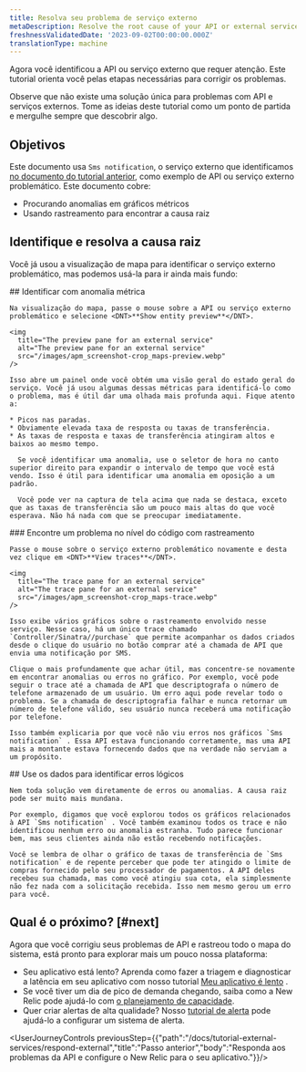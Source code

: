 ```yaml
---
title: Resolva seu problema de serviço externo
metaDescription: Resolve the root cause of your API or external service problems
freshnessValidatedDate: '2023-09-02T00:00:00.000Z'
translationType: machine
---
```


Agora você identificou a API ou serviço externo que requer atenção. Este tutorial orienta você pelas etapas necessárias para corrigir os problemas.

Observe que não existe uma solução única para problemas com API e serviços externos. Tome as ideias deste tutorial como um ponto de partida e mergulhe sempre que descobrir algo.

## Objetivos

Este documento usa `Sms notification`, o serviço externo que identificamos [no documento do tutorial anterior](/docs/tutorial-external-services/respond-external), como exemplo de API ou serviço externo problemático. Este documento cobre:

* Procurando anomalias em gráficos métricos
* Usando rastreamento para encontrar a causa raiz

## Identifique e resolva a causa raiz

Você já usou a visualização de mapa para identificar o serviço externo problemático, mas podemos usá-la para ir ainda mais fundo:

<Steps>
  <Step>
    ## Identificar com anomalia métrica

    Na visualização do mapa, passe o mouse sobre a API ou serviço externo problemático e selecione <DNT>**Show entity preview**</DNT>.

    <img
      title="The preview pane for an external service"
      alt="The preview pane for an external service"
      src="/images/apm_screenshot-crop_maps-preview.webp"
    />

    Isso abre um painel onde você obtém uma visão geral do estado geral do serviço. Você já usou algumas dessas métricas para identificá-lo como o problema, mas é útil dar uma olhada mais profunda aqui. Fique atento a:

    * Picos nas paradas.
    * Obviamente elevada taxa de resposta ou taxas de transferência.
    * As taxas de resposta e taxas de transferência atingiram altos e baixos ao mesmo tempo.

      Se você identificar uma anomalia, use o seletor de hora no canto superior direito para expandir o intervalo de tempo que você está vendo. Isso é útil para identificar uma anomalia em oposição a um padrão.

      Você pode ver na captura de tela acima que nada se destaca, exceto que as taxas de transferência são um pouco mais altas do que você esperava. Não há nada com que se preocupar imediatamente.
  </Step>

  <Step>
    ### Encontre um problema no nível do código com rastreamento

    Passe o mouse sobre o serviço externo problemático novamente e desta vez clique em <DNT>**View traces**</DNT>.

    <img
      title="The trace pane for an external service"
      alt="The trace pane for an external service"
      src="/images/apm_screenshot-crop_maps-trace.webp"
    />

    Isso exibe vários gráficos sobre o rastreamento envolvido nesse serviço. Nesse caso, há um único trace chamado `Controller/Sinatra//purchase` que permite acompanhar os dados criados desde o clique do usuário no botão comprar até a chamada de API que envia uma notificação por SMS.

    Clique o mais profundamente que achar útil, mas concentre-se novamente em encontrar anomalias ou erros no gráfico. Por exemplo, você pode seguir o trace até a chamada de API que descriptografa o número de telefone armazenado de um usuário. Um erro aqui pode revelar todo o problema. Se a chamada de descriptografia falhar e nunca retornar um número de telefone válido, seu usuário nunca receberá uma notificação por telefone.

    Isso também explicaria por que você não viu erros nos gráficos `Sms notification` . Essa API estava funcionando corretamente, mas uma API mais a montante estava fornecendo dados que na verdade não serviam a um propósito.
  </Step>

  <Step>
    ## Use os dados para identificar erros lógicos

    Nem toda solução vem diretamente de erros ou anomalias. A causa raiz pode ser muito mais mundana.

    Por exemplo, digamos que você explorou todos os gráficos relacionados à API `Sms notification` . Você também examinou todos os trace e não identificou nenhum erro ou anomalia estranha. Tudo parece funcionar bem, mas seus clientes ainda não estão recebendo notificações.

    Você se lembra de olhar o gráfico de taxas de transferência de `Sms notification` e de repente perceber que pode ter atingido o limite de compras fornecido pelo seu processador de pagamentos. A API deles recebeu sua chamada, mas como você atingiu sua cota, ela simplesmente não fez nada com a solicitação recebida. Isso nem mesmo gerou um erro para você.
  </Step>
</Steps>

## Qual é o próximo? [#next]

Agora que você corrigiu seus problemas de API e rastreou todo o mapa do sistema, está pronto para explorar mais um pouco nossa plataforma:

* Seu aplicativo está lento? Aprenda como fazer a triagem e diagnosticar a latência em seu aplicativo com nosso tutorial [Meu aplicativo é lento](/docs/tutorial-app-slow/root-causes) .
* Se você tiver um dia de pico de demanda chegando, saiba como a New Relic pode ajudá-lo com [o planejamento de capacidade](/docs/tutorial-peak-demand/get-started).
* Quer criar alertas de alta qualidade? Nosso [tutorial de alerta](/docs/tutorial-create-alerts/create-new-relic-alerts/) pode ajudá-lo a configurar um sistema de alerta.

<UserJourneyControls previousStep={{"path":"/docs/tutorial-external-services/respond-external","title":"Passo anterior","body":"Responda aos problemas da API e configure o New Relic para o seu aplicativo."}}/>
